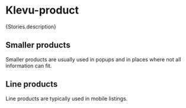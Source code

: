 
<Meta of={Stories} />

# Klevu-product

<Markdown>{Stories.description}</Markdown>

<Canvas of={Stories.Product} />

<KlevuAutoDocs of={Stories} />

## Smaller products

Smaller products are usually used in popups and in places where not all information can fit.

<Canvas of={Stories.SmallProduct} />

## Line products

Line products are typically used in mobile listings.

<Canvas of={Stories.LineItems} />
